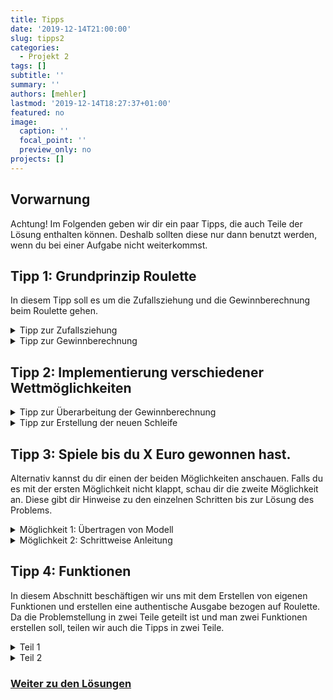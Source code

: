 ```yaml
---
title: Tipps
date: '2019-12-14T21:00:00'
slug: tipps2
categories:
  - Projekt 2
tags: []
subtitle: ''
summary: ''
authors: [mehler]
lastmod: '2019-12-14T18:27:37+01:00'
featured: no
image:
  caption: ''
  focal_point: ''
  preview_only: no
projects: []
---
```


## Vorwarnung


Achtung! Im Folgenden geben wir dir ein paar Tipps, die auch Teile der Lösung enthalten können. Deshalb sollten diese nur dann benutzt werden, wenn du bei einer Aufgabe nicht weiterkommst.


## Tipp 1: Grundprinzip Roulette

In diesem Tipp soll es um die Zufallsziehung und die Gewinnberechnung beim Roulette gehen.

<details><summary> Tipp zur Zufallsziehung </summary>
<p>
Für eine einfache Simulation der Zufallsziehung beim Roulette benutzt man den `sample`-Befehl. Für weitere Informationen zu dieser Funktion und den Argumenten schau dir die interne Hilfe an. Roulette ist nicht sehr kompliziert, du brauchst also nur die Basics.
</p>
<p>
Willst du jetzt 50 Ziehungen in einem Objekt speichern, so gibt es zwei Möglichkeit:

- Entweder du bleibst bei der `sample`-Funktion und benutzt passende Argumente dafür,
- oder du benutzt eine `for`-Schleife, um 50 Mal den gleichen Befehl auszuführen und das Ergebnis jeweils einem Objekt hinzuzufügen. 

</p>
</details>

<details><summary> Tipp zur Gewinnberechnung </summary>
<p>

<p>
Jetzt solltest du einen Vektor mit 50 Ziehungen haben. Wie berechnet man jetzt daraus den Gewinn, für eine Wette auf die 9?
</p>

Dafür benötigst du eine Art der `if`-Funktion. Diese Funktion ist auf Vektoren anwendbar und überführt die einzelnen Zufallsziehungen entweder in ein Ergebnis A (wenn deine Bedingung [9] zutrifft) oder in ein Ergebnis B (wenn du verlierst). Daraus entsteht also ein neuer Vektor der die Zufallsziehungen in Gewinn bzw. Verlust für diese Ziehung überführt. Daraus lässt sich dann durch einfache Addition der Gesamtgewinn berechnen. Wichtig: Die gesuchte Funktion lässt sich leicht im Internet finden. Geh dort auf die Suche!

</p>
</details>

## Tipp 2: Implementierung verschiedener Wettmöglichkeiten

<details> <summary> Tipp zur Überarbeitung der Gewinnberechnung </summary>
<p>

<p>
Mehrere Dinge müssen verändert werden, um weitere Wettmöglichkeiten in die Gewinnberechnung zu implizieren.
</p>

<p>
Zum einen muss man an die Bedingung verändern. `==` eignet sich nicht dafür, zu überprüfen, ob eine Zahl Element einer Zahlengruppe ist. Aus diesem Grund sollte man hierfür nun `is.element()` benutzen. Sofern nicht klar ist, was diese Funktion macht und wie sie aufgebaut ist, schaut euch die Funktion in der Hilfefunktion von R an. 
</p>

<p>
Zum anderen muss man beachten, dass es nun unterschiedliche Quoten für die verschiedenen Wetten gibt. Aus diesem Grund muss man nun eine weitere `if`-Funktion mit mehreren `elseif`-Fortsätzen einfügen, die für jede Wettmöglichkeit die Gewinnausschüttung angibt [z.B. `if (x == RED){y} elseif (x == firstThird){2y}` mit `x` = Wette und `y` = Einsatz]. Für das Beispiel heißt das: Wenn auf RED gewettet wurde, so liegt der Gewinn bei Eintreffen der Wette bei `y`, man erhält seinen Einsatz also doppelt zurück. 
</p>

Nicht vergessen: Die Zahlengruppen, wie z.B. ROT und SCHWARZ, müssen zuvor erstellt werden. Dafür erstellt man Objekte, die die jeweiligen Zahlen enthalten.

</p>
</details>

<details> <summary> Tipp zur Erstellung der neuen Schleife </summary>
<p>

Im letzten Schritt benutzt man eine `for`-Schleife. In diese setzt du die Zufallsziehung und die Gewinnberechnung ein, sodass in jedem Durchlauf direkt auch der Gewinn ausgegeben werden kann. Wichtig: Beide Variablen müssen in einem Objekt abgespeichert werden! Falls du nicht weißt, wie man das bei einer Schleife macht, schau dir das Beispiel in der [Übersicht](/post/uebersicht2/) an.

</p>
</details>

## Tipp 3: Spiele bis du X Euro gewonnen hast.

Alternativ kannst du dir einen der beiden Möglichkeiten anschauen. Falls du es mit der ersten Möglichkeit nicht klappt, schau dir die zweite Möglichkeit an. Diese gibt dir Hinweise zu den einzelnen Schritten bis zur Lösung des Problems.

<details> <summary> Möglichkeit 1: Übertragen von Modell </summary>
<p>
Falls du da noch nicht drauf gekommen bist, schau dir doch das Beispiel auf der [Übersichtsseite](/post/uebersicht2) von diesem Projekt an. Dort findest du eine Funktion nach dem gleichen Schema, wie es auch hier gefordert ist. Falls dir das nicht ausreicht, kannst du zusätzlich dazu auch noch Möglichkeit 2 nutzen.
</p>
</details>

<details> <summary> Möglichkeit 2: Schrittweise Anleitung </summary>
<p>

<p>
Zunächst einmal solltest du dich damit vertraut machen, welche neue Funktion man in dieser Aufgabe verwenden muss. Überlege dir, welche der Funktionen unter dem Reiter "Programmierung" hier Sinn ergeben würde. 
</p>

<p>
Schau dir zunächst einmal an, was du aus den vorherigen Abschnitten übernehmen kannst. Ändert sich etwas an der Zufallsziehung und der Gewinnberechnung? Was kommt neu hinzu?
</p>

<p>
In kurz: Zufallsziehung und Gewinnberechnung bleiben gleich; können also 1:1 übernommen werden. Neu sind die Bedingung mit dem Gesamtgewinn, das Updaten des Gesamtgewinns und das Zählen der Durchgänge.
</p>

<p>
Beginnen wir bei der Bedingung: Die Bedingung sollte den Befehl geben, dass die Schleife so lange wiederholt wird, bis der Gesamtgewinn nicht mehr kleiner als der gewünschte Gesamtgewinn ist. 
</p>

<p>
Die Berechnung des Gesamtgewinns erfordert eine neue "Technik", da dieser jeden Durchgang aktualisiert werden muss. Dazu muss vor der Durchführung der Funktion ein `Gesamtgewinn`-Objekt mit dem Wert 0 erstellt werden. Jede Runde soll dieser Gesamtgewinn dann erneuert werden, indem man den alten Gesamtgewinn und den Gewinn der aktuellen Runde addiert.
Achtung: Diese Berechnung muss nach der Berechnung des aktuellen Gewinns geschehen, ansonsten rechnet man mit dem Gewinn aus der vorherigen Runde.
</p>

<p>
Der letzte Schritt sollte sein, die Durchgänge zu zählen. Das beruht auf der gleichen Methode, wie die Berechnung des Gesamtgewinns.
</p>

</p>
</details>

## Tipp 4: Funktionen

In diesem Abschnitt beschäftigen wir uns mit dem Erstellen von eigenen Funktionen und erstellen eine authentische Ausgabe bezogen auf Roulette. Da die Problemstellung in zwei Teile geteilt ist und man zwei Funktionen erstellen soll, teilen wir auch die Tipps in zwei Teile.

<details> <summary> Teil 1 </summary>
<p>

<p>
Als allererstes solltest du dir diesen [Link](https://de.wikibooks.org/wiki/GNU_R:_Eigene_Funktionen_programmieren) zu der `function`-Funktion in R durchlesen. Hierin wird erklärt, wie diese Funktion in R funktioniert. Sofern du das schon verstanden hast, kannst du bereits mit dem Erstellen der Funktion beginnen.
</p>

<p>
Ein wichtiger Bestandteil der Funktion sind die Parameter in der normalen Klammer. Hier stellt sich die Frage: Wie viele "Unbekannte" wird meine Funktion haben? Welche Information braucht meine Funktion? - In unserem Fall handelt es sich nur um zwei Unbekannte, die man als Spieler im vorhinein angeben muss:

- 1. Der Einsatz: Wie viel will ich setzen?
- 2. Die Wette: Auf was will ich setzen?

Diese zwei Variablen müssen also in der normalen Klammer benannt werden (dafür kannst du jegliche sich unterscheidende Buchstaben verwenden).
</p>

<p>
Jetzt kannst du mit dem Schreiben mit der Funktion beginnen. Dafür kannst du einige Operationen aus den vorherigen Aufgaben übernehmen. Beachte dabei nur, die Variablen aus der normalen Klammer bei den Operationen an der richtigen Stelle einzusetzen.
</p>

<p>
Das Grundgerüst für Roulette sollte nun stehen, nur gibt die Funktion nun noch nichts aus. Dafür können wir den `message`-Befehl benutzen. Dieser ermöglicht es uns auch Variablen in den Text einzufügen. Hier ein Beispiel:

```r
Wuerfeln1 <- function (){
  message ("Bitte jetzt wuerfeln!")
  Augenzahl <- sample (1:6, 1)
  message ("Du hast eine ", Augenzahl, " geworfen!")}
Wuerfeln1 ()
```

Nutze das für deine Nachricht(en) aus!
</p>

Um das Ganze noch authentischer zu gestalten, kannst du jetzt Pausen für die Ausgabe einbauen. Dafür benutzt man den `Sys.sleep`-Befehl, der in Klammern die Pausenzeit in Sekunden enthält. So kann beim Würfeln zum Beispiel die Zeit zum Fallen des Würfels simulieren:

```r
Wuerfeln2 <- function (){
  message ("Bitte jetzt wuerfeln!")
  Augenzahl <- sample (1:6, 1)
  Sys.sleep (3.0)
  message ("Du hast eine ", Augenzahl, " geworfen!")}
Wuerfeln2 ()
```

</p>
</details>

<details> <summary> Teil 2 </summary>
<p>

<p>
Diese Funktion gestaltet sich etwas komplexer als die vorherige Funktion. Hier werden wir mit dem `repeat`-Befehl und `if (condition) break` arbeiten. Schau dir die Funktionsweise davon im Internet oder in den vorgeschlagenen Websiten auf der [Übersichtsseite dieses Projekts](/post/uebersicht2) an. An sich funktioniert dieser Befehl genauso wie eine `for`- oder `while`-Schleife, nur dass wir die Schleife hier erst dann stoppen wollen, wenn ein explizites Ereignis eintritt.
</p>

<p>
Wie bereits in allen anderen Aufgaben solltest du auch hier auf den bereits vorhandenen Operationen aufbauen. Für diese Funktion eignet sich logischerweise die Funktion aus Teil 1 dieses Abschnitts. Es kommt nur eine weitere Variable - neben Einsatz und Wette - hinzu: die Rundenzahl. Das ist die erste Ergänzung die du vornehmen kannst: Erstelle eine neue Rundenvariable in der normalen Klammer. (Außerdem solltest du dieser Funktion einen neuen Namen geben, um die erste Funktion beizubehalten.)
</p>

<p>
Hier soll es nun darum gehen, wie wir die neue Rundenvariable (die durch den Spieler angegeben wird) mit der gerade gespielten Runde abgleichen können, sodass die Schleife dann endet. Dafür muss nach bereits angewendetem Prinzip eine weitere Variable erstellt werden, die die aktuelle Runde zählt (also jede Runde +1). Diese muss dann ganz am Ende der `repeat`-Schleife mit der durch den Spieler angegebenen Rundenzahl abgeglichen werden. Wenn beide Variablen den gleichen Wert haben, dann soll die Schleife abgebrochen werden.
</p>

<p>
Das Rundenproblem sollte damit gelöst sein. Hinzu kommt jedoch noch der Gesamtgewinn. Dieser wird bis jetzt nicht ermittelt (nur der Gewinn jede Runde für sich wird immer wieder ermittelt und überschrieben). Natürlich kann der Gewinn jeder Runde in einer Nachricht ausgegeben werden, dadurch erhält man jedoch keinen Gesamtgewinn. Dieser sollte auch nach bereits bekanntem und angewendetem Schema ermittelt werden: Variable mit Wert 0 <b> vor </b> der `repeat`-Schleife erstellen; dann jede Runde updaten.
</p>

<p>
Der letzte Schritt sind Nachrichten und Pausen. Hier kann man kreativ werden; auf jeden Fall kann man die Nachrichten aus der Funktion in Teil 1 übernehmen. Diese werden ründlich ausgegeben. Außerdem sollte man (auch ründlich) den Gesamtgewinn durchgeben. Neben diesen Nachrichten sollten auch bei Beenden der Schleife noch Nachrichten folgen, die das Spiel zusammenfassen. Hierbei kann man auch verschiedene "Pfade" erstellen, je nach Gesamtgewinn.
</p>

<p>
Zu bedenken ist dabei, in welcher Reihenfolge die Funktion die Informationen für die Nachrichten berechnet, sodass jede Runde die aktuellen Daten ausgegeben werden und nicht die Daten der vorherigen Runde. --> Schreibe die ründlichen Nachrichten an das Ende der `repeat`-Funktion (direkt über `if (cond) break`). Die anderen Nachrichten schreibst du an das Ende der gesamten Funktion. So gehst du in jedem Fall auf Nummer sicher.
</p>

</p>
</details>

### [Weiter zu den Lösungen](/post/loesungen2/)
